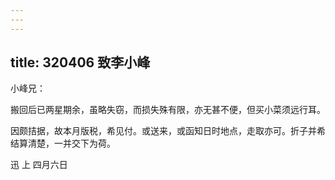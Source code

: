```yaml
---
---
---
```

title: 320406 致李小峰
---




小峰兄：

搬回后已两星期余，虽略失窃，而损失殊有限，亦无甚不便，但买小菜须远行耳。

因颇拮据，故本月版税，希见付。或送来，或函知日时地点，走取亦可。折子并希结算清楚，一并交下为荷。

迅 上 四月六日